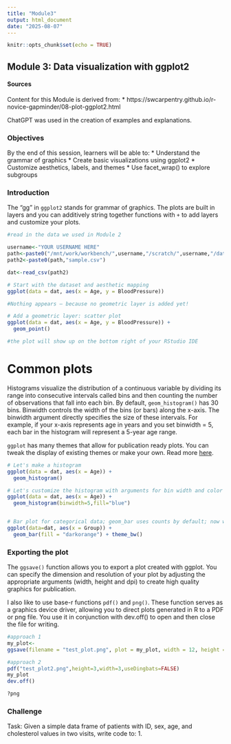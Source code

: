 ```yaml
---
title: "Module3"
output: html_document
date: "2025-08-07"
---
```


```r
knitr::opts_chunk$set(echo = TRUE)
```

## Module 3: Data visualization with ggplot2

#### Sources
Content for this Module is derived from:
* https://swcarpentry.github.io/r-novice-gapminder/08-plot-ggplot2.html

ChatGPT was used in the creation of examples and explanations.

### Objectives
By the end of this session, learners will be able to:
	*	Understand the grammar of graphics
	*	Create basic visualizations using ggplot2
	*	Customize aesthetics, labels, and themes
	*	Use facet_wrap() to explore subgroups
	
### Introduction

The "gg" in `ggplot2` stands for grammar of graphics. The plots are built in layers and you can additively string together functions with `+` to add layers and customize your plots.

```r

#read in the data we used in Module 2

username<-"YOUR USERNAME HERE"
path<-paste0("/mnt/work/workbench/",username,"/scratch/",username,"/data/")
path2<-paste0(path,"sample.csv")

dat<-read_csv(path2)

# Start with the dataset and aesthetic mapping
ggplot(data = dat, aes(x = Age, y = BloodPressure))

#Nothing appears — because no geometric layer is added yet!

# Add a geometric layer: scatter plot
ggplot(data = dat, aes(x = Age, y = BloodPressure)) +
  geom_point()

#the plot will show up on the bottom right of your RStudio IDE


```

# Common plots

Histograms visualize the distribution of a continuous variable by dividing its range into consecutive intervals called bins and then counting the number of observations that fall into each bin. By default, `geom_histogram()` has 30 bins. Binwidth controls the width of the bins (or bars) along the x-axis. The binwidth argument directly specifies the size of these intervals. For example, if your x-axis represents age in years and you set binwidth = 5, each bar in the histogram will represent a 5-year age range.

`ggplot` has many themes that allow for publication ready plots. You can tweak the display of existing themes or make your own.
Read more [here](https://ggplot2.tidyverse.org/reference/ggtheme.html). 

```r

# Let's make a histogram
ggplot(data = dat, aes(x = Age)) +
  geom_histogram()

# Let's customize the histogram with arguments for bin width and color
ggplot(data = dat, aes(x = Age)) +
  geom_histogram(binwidth=5,fill="blue") 


# Bar plot for categorical data; geom_bar uses counts by default; now we add a theme for a nicer presentation
ggplot(data=dat, aes(x = Group)) +
  geom_bar(fill = "darkorange") + theme_bw()

```


### Exporting the plot

The `ggsave()` function allows you to export a plot created with ggplot. You can specify the dimension and resolution of your plot by adjusting the appropriate arguments (width, height and dpi) to create high quality graphics for publication. 

I also like to use base-r functions `pdf()` and `png()`. These function serves as a graphics device driver, allowing you to direct plots generated in R to a PDF or png file. You use it in conjunction with dev.off() to open and then close the file for writing.

```r

#approach 1
my_plot<-
ggsave(filename = "test_plot.png", plot = my_plot, width = 12, height = 10, dpi = 300, units = "cm")

#approach 2
pdf("test_plot2.png",height=3,width=3,useDingbats=FALSE)
my_plot
dev.off()

?png


```

### Challenge

Task: Given a simple data frame of patients with ID, sex, age, and cholesterol values in two visits, write code to:
	1.	

```r



```


